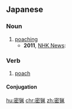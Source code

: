 ==Japanese==
{{ja-kanjitab|みつ|りょう|yomi=on}}

===Noun===
{{ja-noun|みつりょう}}

# [[poaching]]
#* '''2011''', [http://www3.nhk.or.jp/news/html/20110721/t10014368441000.html NHK News]:
#*: {{ja-usex|ケニアの大統領は、押収されたおよそ５トンの象牙を燃やして'''密猟'''と密輸を根絶する決意を示しました。|ケニア の だいとうりょう は、 おうしゅう された およそ ご トン の ぞうげ を もやして '''みつりょう''' と みつゆ を こんぜつ する けつい を しめしました。|The president of Kenya has burned approximately 5 tons of confiscated elephant ivory to show determination to eradicate the '''poaching''' and smuggling of ivory.}}

===Verb===
{{ja-verb-suru|みつりょう}}

# [[poach]]

====Conjugation====
{{ja-suru|みつりょう}}

[[hu:密猟]]
[[chr:密猟]]
[[zh:密猟]]